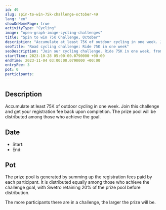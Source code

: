 ```yaml
---
id: 49
slug: spin-to-win-75k-challenge-october-49
lang: "en"
showOnHomePage: true
activityType: "Cycling"
image: "open-graph-image-cycling-challenges"
title: "Spin to win 75K Challenge, October"
description: "Accumulate at least 75K of outdoor cycling in one week. Join this challenge and get your registration fee back upon completion. The prize pool will be distributed among those who achieve the goal."
seoTitle: "Road cycling challenge: Ride 75K in one week"
seoDescription: "Join our cycling challenge. Ride 75K in one week, from October 28th to November 3rd. Perfect for beginner cyclists. Register now!"
startTime: 2023-10-28 05:00:00.0790000 +00:00
endTime: 2023-11-04 03:00:00.0790000 +00:00
entryFee: 3
pot: 0
participants:
---
```



## Description

Accumulate at least 75K of outdoor cycling in one week. Join this challenge and get your registration fee back upon completion. The prize pool will be distributed among those who achieve the goal.

## Date

- Start: <LocalDate dateUtc={frontmatter.startTime} client:load />
- End: <LocalDate dateUtc={frontmatter.endTime} client:load />

## Pot

The prize pool is generated by summing up the registration fees paid by each participant. It is distributed equally among those who achieve the challenge goal, with Swetro retaining 20% of the prize pool before distribution.

The more participants there are in a challenge, the larger the prize will be.
